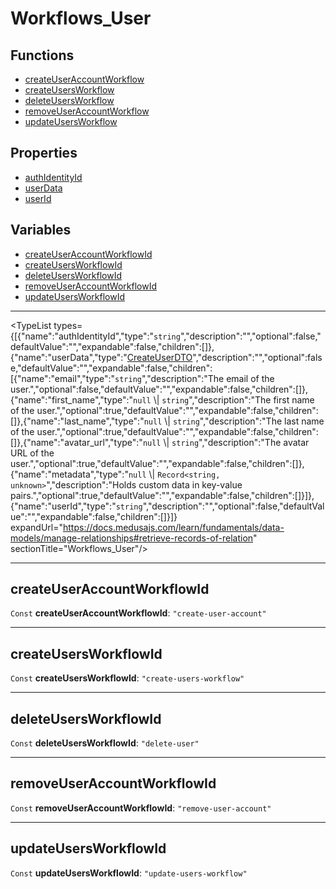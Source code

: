 
# Workflows\_User

## Functions

- [createUserAccountWorkflow](../functions/core_flows.createUserAccountWorkflow/page.mdx)
- [createUsersWorkflow](../functions/core_flows.createUsersWorkflow/page.mdx)
- [deleteUsersWorkflow](../functions/core_flows.deleteUsersWorkflow/page.mdx)
- [removeUserAccountWorkflow](../functions/core_flows.removeUserAccountWorkflow/page.mdx)
- [updateUsersWorkflow](../functions/core_flows.updateUsersWorkflow/page.mdx)

## Properties

- [authIdentityId](undefined)
- [userData](undefined)
- [userId](undefined)

## Variables

- [createUserAccountWorkflowId](../../modules/core_flows/page.mdx#createuseraccountworkflowid)
- [createUsersWorkflowId](../../modules/core_flows/page.mdx#createusersworkflowid)
- [deleteUsersWorkflowId](../../modules/core_flows/page.mdx#deleteusersworkflowid)
- [removeUserAccountWorkflowId](../../modules/core_flows/page.mdx#removeuseraccountworkflowid)
- [updateUsersWorkflowId](../../modules/core_flows/page.mdx#updateusersworkflowid)

___

<TypeList types={[{"name":"authIdentityId","type":"`string`","description":"","optional":false,"defaultValue":"","expandable":false,"children":[]},{"name":"userData","type":"[CreateUserDTO](../../user/interfaces/user.CreateUserDTO/page.mdx)","description":"","optional":false,"defaultValue":"","expandable":false,"children":[{"name":"email","type":"`string`","description":"The email of the user.","optional":false,"defaultValue":"","expandable":false,"children":[]},{"name":"first_name","type":"`null` \\| `string`","description":"The first name of the user.","optional":true,"defaultValue":"","expandable":false,"children":[]},{"name":"last_name","type":"`null` \\| `string`","description":"The last name of the user.","optional":true,"defaultValue":"","expandable":false,"children":[]},{"name":"avatar_url","type":"`null` \\| `string`","description":"The avatar URL of the user.","optional":true,"defaultValue":"","expandable":false,"children":[]},{"name":"metadata","type":"`null` \\| `Record<string, unknown>`","description":"Holds custom data in key-value pairs.","optional":true,"defaultValue":"","expandable":false,"children":[]}]},{"name":"userId","type":"`string`","description":"","optional":false,"defaultValue":"","expandable":false,"children":[]}]} expandUrl="https://docs.medusajs.com/learn/fundamentals/data-models/manage-relationships#retrieve-records-of-relation" sectionTitle="Workflows_User"/>

___

## createUserAccountWorkflowId

 `Const` **createUserAccountWorkflowId**: `"create-user-account"`

___

## createUsersWorkflowId

 `Const` **createUsersWorkflowId**: `"create-users-workflow"`

___

## deleteUsersWorkflowId

 `Const` **deleteUsersWorkflowId**: `"delete-user"`

___

## removeUserAccountWorkflowId

 `Const` **removeUserAccountWorkflowId**: `"remove-user-account"`

___

## updateUsersWorkflowId

 `Const` **updateUsersWorkflowId**: `"update-users-workflow"`
